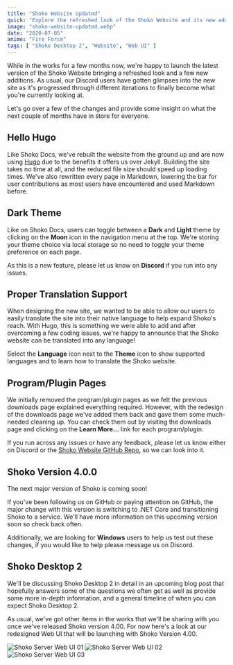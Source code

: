 ```yaml
---
title: "Shoko Website Updated"
quick: "Explore the refreshed look of the Shoko Website and its new additions."
image: "shoko-website-updated.webp"
date: "2020-07-05"
anime: "Fire Force"
tags: [ "Shoko Desktop 2", "Website", "Web UI" ]
---
```


While in the works for a few months now, we're happy to launch the latest version of the Shoko Website bringing a
refreshed look and a few new additions. As usual, our Discord users have gotten glimpses into the new site as it's
progressed through different iterations to finally become what you're currently looking at.

Let's go over a few of the changes and provide some insight on what the next couple of months have in store for
everyone.

## Hello Hugo

Like Shoko Docs, we've rebuilt the website from the ground up and are now using [Hugo](https://gohugo.io/) due to the
benefits it offers us over Jekyll. Building the site takes no time at all, and the reduced file size should speed up
loading times. We've also rewritten every page in Markdown, lowering the bar for user contributions as most users have
encountered and used Markdown before.

## Dark Theme

Like on Shoko Docs, users can toggle between a **Dark** and **Light** theme by clicking on the **Moon** icon in the
navigation menu at the top. We're storing your theme choice via local storage so no need to toggle your theme preference
on each page.

As this is a new feature, please let us know on **Discord** if you run into any issues.

## Proper Translation Support

When designing the new site, we wanted to be able to allow our users to easily translate the site into their native
language to help expand Shoko's reach. With Hugo, this is something we were able to add and after overcoming a few
coding issues, we're happy to announce that the Shoko website can be translated into any language!

Select the **Language** icon next to the **Theme** icon to show supported languages and to learn how to translate the
Shoko website.

## Program/Plugin Pages

We initially removed the program/plugin pages as we felt the previous downloads page explained everything required.
However, with the redesign of the downloads page we've added them back and gave them some much-needed cleaning up. You
can check them out by visiting the downloads page and clicking on the **Learn More...** link for each program/plugin.

If you run across any issues or have any feedback, please let us know either on Discord or
the [Shoko Website GitHub Repo](https://github.com/ShokoAnime/ShokoSite), so we can look into it.

## Shoko Version 4.0.0

The next major version of Shoko is coming soon!

If you've been following us on GitHub or paying attention on GitHub, the major change with this version is switching to
.NET Core and transitioning Shoko to a service. We'll have more information on this upcoming version soon so check back
often.

Additionally, we are looking for **Windows** users to help us test out these changes, if you would like to help please
message us on Discord.

## Shoko Desktop 2

We'll be discussing Shoko Desktop 2 in detail in an upcoming blog post that hopefully answers some of the questions we
often get as well as provide some more in-depth information, and a general timeline of when you can expect Shoko Desktop
2.

As usual, we've got other items in the works that we'll be sharing with you once we've released Shoko version 4.00. For
now here's a look at our redesigned Web UI that will be launching with Shoko Version 4.00.

![Shoko Server Web UI 01](/images/blog/shoko-website-updated-web-ui-01.webp)
![Shoko Server Web UI 02](/images/blog/shoko-website-updated-web-ui-02.webp)
![Shoko Server Web UI 03](/images/blog/shoko-website-updated-web-ui-03.webp)
